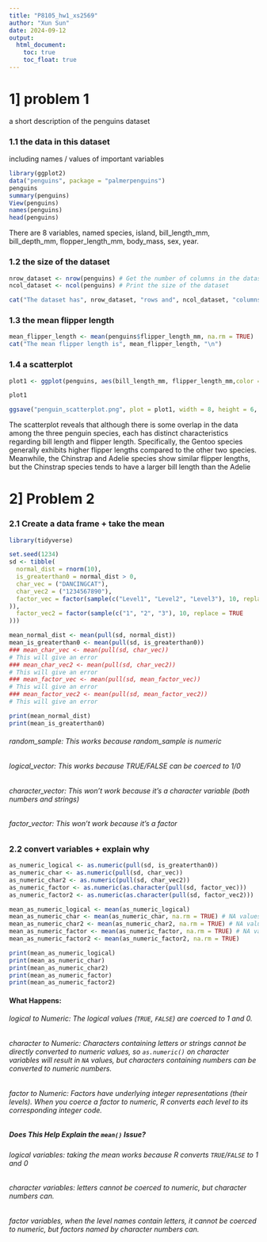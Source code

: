 ```yaml
---
title: "P8105_hw1_xs2569"
author: "Xun Sun"
date: 2024-09-12
output: 
  html_document:
    toc: true
    toc_float: true
---
```


# 1] problem 1
a short description of the penguins dataset

### 1.1 the data in this dataset
including names / values of important variables
```r
library(ggplot2)
data("penguins", package = "palmerpenguins")
penguins
summary(penguins)
View(penguins)
names(penguins)  
head(penguins)   

```
There are 8 variables, named species, island, bill_length_mm, bill_depth_mm, flopper_length_mm, body_mass, sex, year.

### 1.2 the size of the dataset
```r
nrow_dataset <- nrow(penguins) # Get the number of columns in the dataset
ncol_dataset <- ncol(penguins) # Print the size of the dataset

cat("The dataset has", nrow_dataset, "rows and", ncol_dataset, "columns.\n")
```
### 1.3 the mean flipper length
```r
mean_flipper_length <- mean(penguins$flipper_length_mm, na.rm = TRUE)
cat("The mean flipper length is", mean_flipper_length, "\n")
```

### 1.4 a scatterplot 

```r

plot1 <- ggplot(penguins, aes(bill_length_mm, flipper_length_mm,color = species)) + geom_point() + scale_color_manual(values = c("Adelie" = "red", "Chinstrap" = "blue", "Gentoo" = "green"))

plot1

ggsave("penguin_scatterplot.png", plot = plot1, width = 8, height = 6, units = "in")

```
The scatterplot reveals that although there is some overlap in the data among the three penguin species, each has distinct characteristics regarding bill length and flipper length. 
Specifically, the Gentoo species generally exhibits higher flipper lengths compared to the other two species. 
Meanwhile, the Chinstrap and Adelie species show similar flipper lengths, but the Chinstrap species tends to have a larger bill length than the Adelie

# 2] Problem 2 
### 2.1 Create a data frame + take the mean 
```r
library(tidyverse)

set.seed(1234)
sd <- tibble(
  normal_dist = rnorm(10),
  is_greaterthan0 = normal_dist > 0,
  char_vec = ("DANCINGCAT"),
  char_vec2 = ("1234567890"),
  factor_vec = factor(sample(c("Level1", "Level2", "Level3"), 10, replace = TRUE
)),
  factor_vec2 = factor(sample(c("1", "2", "3"), 10, replace = TRUE
)))

mean_normal_dist <- mean(pull(sd, normal_dist))
mean_is_greaterthan0 <- mean(pull(sd, is_greaterthan0))
### mean_char_vec <- mean(pull(sd, char_vec)) 
# This will give an error
### mean_char_vec2 <- mean(pull(sd, char_vec2)) 
# This will give an error
### mean_factor_vec <- mean(pull(sd, mean_factor_vec)) 
# This will give an error
### mean_factor_vec2 <- mean(pull(sd, mean_factor_vec2)) 
# This will give an error

print(mean_normal_dist)
print(mean_is_greaterthan0)


```
###### random_sample: This works because random_sample is numeric
###### logical_vector: This works because TRUE/FALSE can be coerced to 1/0
###### character_vector: This won't work because it's a character variable (both numbers and strings)
###### factor_vector: This won't work because it's a factor



### 2.2 convert variables + explain why
```r
as_numeric_logical <- as.numeric(pull(sd, is_greaterthan0))
as_numeric_char <- as.numeric(pull(sd, char_vec)) 
as_numeric_char2 <- as.numeric(pull(sd, char_vec2))
as_numeric_factor <- as.numeric(as.character(pull(sd, factor_vec)))
as_numeric_factor2 <- as.numeric(as.character(pull(sd, factor_vec2)))

mean_as_numeric_logical <- mean(as_numeric_logical)
mean_as_numeric_char <- mean(as_numeric_char, na.rm = TRUE) # NA values are ignored
mean_as_numeric_char2 <- mean(as_numeric_char2, na.rm = TRUE) # NA values are ignored
mean_as_numeric_factor <- mean(as_numeric_factor, na.rm = TRUE) # NA values are ignored
mean_as_numeric_factor2 <- mean(as_numeric_factor2, na.rm = TRUE)

print(mean_as_numeric_logical)
print(mean_as_numeric_char)
print(mean_as_numeric_char2)
print(mean_as_numeric_factor)
print(mean_as_numeric_factor2)

```

#### What Happens:
###### logical to Numeric: The logical values (`TRUE`, `FALSE`) are coerced to 1 and 0.
###### character to Numeric: Characters containing letters or strings cannot be directly converted to numeric values, so `as.numeric()` on character variables will result in `NA` values, but characters containing numbers can be converted to numeric numbers.
###### factor to Numeric: Factors have underlying integer representations (their levels). When you coerce a factor to numeric, R converts each level to its corresponding integer code.

##### Does This Help Explain the `mean()` Issue?
###### logical variables: taking the mean works because R converts `TRUE`/`FALSE` to 1 and 0
###### character variables: letters cannot be coerced to numeric, but character numbers can.
###### factor variables, when the level names contain letters, it cannot be coerced to numeric, but factors named by character numbers can.